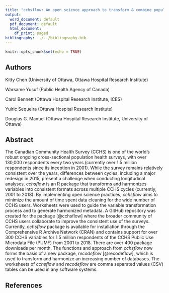 ```yaml
---
title: "cchsflow: An open science approach to transform & combine population health datasets"
output:
  word_document: default
  pdf_document: default
  html_document:
    df_print: paged
bibliography: ../../bibliography.bib
---
```


```r
knitr::opts_chunk$set(echo = TRUE)
```

## Authors

Kitty Chen (University of Ottawa, Ottawa Hospital Research Institute)

Warsame Yusuf (Public Health Agency of Canada)

Carol Bennett (Ottawa Hospital Research Institute, ICES)

Yulric Sequeira (Ottawa Hospital Research Institute)

Douglas G. Manuel (Ottawa Hospital Research Institute, University of Ottawa)

## Abstract

The Canadian Community Health Survey (CCHS) is one of the world's robust ongoing cross-sectional population health surveys, with over 130,000 respondents every two years (currently over 1.5 million respondents since its inception in 2001). While the survey remains relatively consistent over the years, differences between cycles, including a major redesign in 2015, present a challenge when conducting longitudinal analyses. *cchsflow* is an R package that transforms and harmonizes variables into consistent formats across multiple CCHS cycles (currently, 2001 to 2018). By implementing open science practices, *cchsflow* aims to minimize the amount of time spent data cleaning for the wide number of CCHS users. Worksheets were used to guide the variable transformation process and to generate harmonized metadata. A GitHub repository was created for the package [@cchsflow] where the broader community of CCHS users collaborate to improve the consistent use of the surveys. Currently, *cchsflow* package is available for installation through the Comprehensive R Archive Network (CRAN) and contains support for over 300 CCHS variables for 1.5 million respondents of the CCHS Public Use Microdata File (PUMF) from 2001 to 2018. There are over 400 package downloads per month. The functions and approach from *cchsflow* now forms the basis of a new package, *recodeflow* [@recodeflow], which is used to transform and harmonize an increasing number of databases. The worksheets of *cchsflow* and *recodeflow* are comma separated values (CSV) tables can be used in any software systems.

## References
